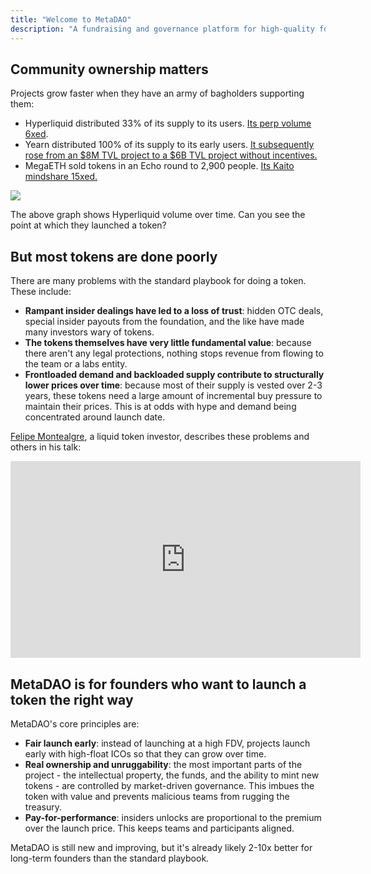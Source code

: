 ```yaml
---
title: "Welcome to MetaDAO"
description: "A fundraising and governance platform for high-quality founders and their communities"
---
```


## Community ownership matters

Projects grow faster when they have an army of bagholders supporting them:

[//]: # (TODO: add links on stablecoin market cap to DeFillama and developer count on electric report and faster and cheaper)

[//]: # (- Ethereum did an ICO for 85% of its supply. It remains dominant on metrics like stablecoin market cap and
developer count despite Solana being 10x faster and 1000x cheaper.)
- Hyperliquid distributed 33% of its supply to its users. [Its perp volume 6xed](https://defillama.com/protocol/perps/hyperliquid).
- Yearn distributed 100% of its supply to its early users. [It subsequently rose from an \$8M TVL project
to a \$6B TVL project without incentives.](https://defillama.com/protocol/yearn)
- MegaETH sold tokens in an Echo round to 2,900 people. [Its Kaito mindshare 15xed.](https://x.com/sandraaleow/status/1889658182458597445)

![](./images/hyperliquid-volume.jpg)

The above graph shows Hyperliquid volume over time. Can you see the point at which they launched a token?


## But most tokens are done poorly

There are many problems with the standard playbook for doing a token. These include:
- **Rampant insider dealings have led to a loss of trust**: hidden OTC deals, special insider payouts from the foundation, and the like have made many investors wary of tokens.
- **The tokens themselves have very little fundamental value**: because there aren't any legal protections, nothing stops revenue from flowing to the team or a labs entity.
- **Frontloaded demand and backloaded supply contribute to structurally lower prices over time**: because most of their supply is vested over 2-3 years, these tokens need
a large amount of incremental buy pressure to maintain their prices. This is at odds with hype and demand being concentrated around launch date.

[Felipe Montealgre](https://twitter.com/TheiaResearch), a liquid token investor, describes these problems and others in his talk:
 
 <iframe width="560" height="315" src="https://www.youtube.com/embed/99XsVSN_doQ?si=inP_4ZLnS0hLaID2" title="YouTube video player" frameborder="0" allow="accelerometer; autoplay; clipboard-write; encrypted-media; gyroscope; picture-in-picture; web-share" referrerpolicy="strict-origin-when-cross-origin" allowfullscreen></iframe>


## MetaDAO is for founders who want to launch a token the right way

MetaDAO's core principles are:
- **Fair launch early**: instead of launching at a high FDV, projects launch early with high-float ICOs so that they can grow over time.
- **Real ownership and unruggability**: the most important parts of the project -
the intellectual property, the funds, and the ability to mint new tokens - are controlled by market-driven governance.
This imbues the token with value and prevents malicious teams from rugging the treasury.
- **Pay-for-performance**: insiders unlocks are proportional to the premium over the launch price. This keeps teams and participants aligned.

MetaDAO is still new and improving, but it's already likely 2-10x better for long-term founders than the standard playbook.